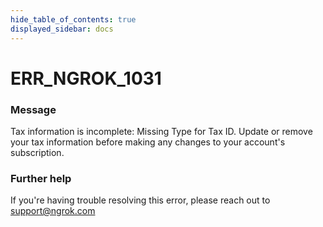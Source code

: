 ```yaml
---
hide_table_of_contents: true
displayed_sidebar: docs
---
```



# ERR_NGROK_1031

### Message

Tax information is incomplete: Missing Type for Tax ID. Update or remove your tax information before making any changes to your account's subscription.

<ErrorDetails error="err_ngrok_1031" />

### Further help

If you're having trouble resolving this error, please reach out to [support@ngrok.com](mailto:support@ngrok.com?subject=Help%20with%20ERR_NGROK_1031)
